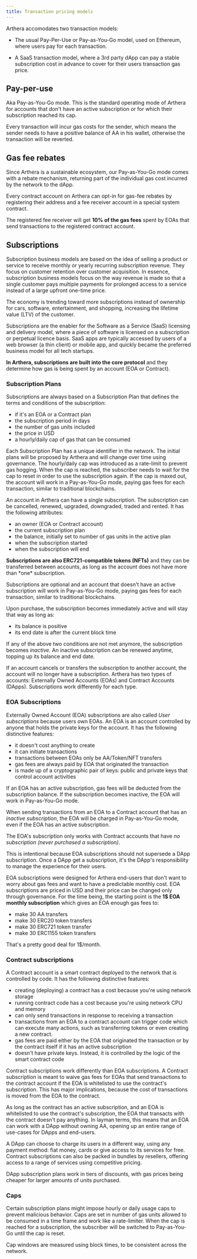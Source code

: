 ```yaml
---
title: Transaction pricing models
---
```


Arthera accomodates two transaction models:

* The usual Pay-Per-Use or Pay-as-You-Go model, used on Ethereum, where users pay for each transaction.

* A SaaS transaction model, where a 3rd party dApp can pay a stable subscription cost in advance to cover for their users transaction gas price.

## Pay-per-use
Aka Pay-as-You-Go mode. This is the standard operating mode of Arthera for accounts that don't have an active subscription or for which their subscription reached its cap.

Every transaction will incur gas costs for the sender, which means the sender needs to have a positive balance of AA in his wallet, otherwise the transaction will be reverted.

## Gas fee rebates
Since Arthera is a sustainable ecosystem, our Pay-as-You-Go mode comes with a rebate mechanism, returning part of the individual gas cost incurred by the network to the dApp.

Every contract account on Arthera can opt-in for gas-fee rebates by registering their address and a fee receiver account in a special system contract.

The registered fee receiver will get **10% of the gas fees** spent by EOAs that send transactions to the registered contract account.

## Subscriptions
Subscription business models are based on the idea of selling a product or service to receive monthly or yearly recurring subscription revenue. They focus on customer retention over customer acquisition. In essence, subscription business models focus on the way revenue is made so that a single customer pays multiple payments for prolonged access to a service instead of a large upfront one-time price.

The economy is trending toward more subscriptions instead of ownership for cars, software, entertainment, and shopping, increasing the lifetime value (LTV) of the customer.

Subscriptions are the enabler for the Software as a Service (SaaS) licensing and delivery model, where a piece of software is licensed on a subscription or perpetual licence basis. SaaS apps are typically accessed by users of a web browser (a thin client) or mobile app, and quickly became the preferred business model for all tech startups.

**In Arthera, subscriptions are built into the core protocol** and they determine how gas is being spent by an account (EOA or Contract).

### Subscription Plans
Subscriptions are always based on a Subscription Plan that defines the terms and conditions of the subscription:

* if it's an EOA or a Contract plan
* the subscription period in days
* the number of gas units included
* the price in USD
* a hourly/daily cap of gas that can be consumed

Each Subscription Plan has a unique identifier in the network. The initial plans will be proposed by Arthera and will change over time using governance.
The hourly/daily cap was introduced as a rate-limit to prevent gas hogging. When the cap is reached, the subscriber needs to wait for the cap to reset in order to use the subscription again. If the cap is maxed out, the account will work in a Pay-as-You-Go mode, paying gas fees for each transaction, similar to traditional blockchains.

An account in Arthera can have a single subscription. The subscription can be cancelled, renewed, upgraded, downgraded, traded and rented. It has the following attributes:

* an owner (EOA or Contract account)
* the current subscription plan
* the balance, initially set to number of gas units in the active plan
* when the subscription started
* when the subscription will end

<Alert severity='info'>
  <strong>Subscriptions are also ERC721-compatible tokens (NFTs)</strong> and they can be transferred between accounts, as long as the account does not have more than *one* subscription.
</Alert>
<br/>

Subscriptions are optional and an account that doesn't have an active subscription will work in Pay-as-You-Go mode, paying gas fees for each transaction, similar to traditional blockchains.

Upon purchase, the subscription becomes immediately active and will stay that way as long as:

* its balance is positive
* its end date is after the current block time

If any of the above two conditions are not met anymore, the subscription becomes _inactive_. An inactive subscription can be renewed anytime, topping up its balance and end date.

If an account cancels or transfers the subscription to another account, the account will no longer have a subscription.
Arthera has two types of accounts: Externally Owned Accounts (EOAs) and Contract Accounts (DApps). Subscriptions work differently for each type.

### EOA Subscriptions
Externally Owned Account (EOA) subscriptions are also called _User subscriptions_ because users own EOAs. An EOA is an account controlled by anyone that holds the private keys for the account. It has the following distinctive features:

*	it doesn't cost anything to create
*	it can initiate transactions
*	transactions between EOAs only be AA/Token/NFT transfers
*	gas fees are always paid by EOA that originated the transaction
*	is made up of a cryptographic pair of keys: public and private keys that control account activities

If an EOA has an active subscription, gas fees will be deducted from the subscription balance. If the subscription becomes inactive, the EOA will work in Pay-as-You-Go mode.

When sending transactions from an EOA to a Contract account that has an _inactive subscription_, the EOA will be charged in Pay-as-You-Go mode, even if the EOA has an active subscription.

The EOA's subscription only works with Contract accounts that have _no subscription (never purchased a subscription)_.

This is intentional because EOA subscriptions should not supersede a DApp subscription. Once a DApp get a subscription, it's the DApp's responsibility to manage the experience for their users.

EOA subscriptions were designed for Arthera end-users that don't want to worry about gas fees and want to have a predictable monthly cost. EOA subscriptions are priced in USD and their price can be changed only through governance.
For the time being, the starting point is the **1$ EOA monthly subscription** which gives an EOA enough gas fees to:

* make 30 AA transfers
* make 30 ERC20 token transfers
* make 30 ERC721 token transfer
* make 30 ERC1155 token transfers

That's a pretty good deal for 1$/month.

### Contract subscriptions
A Contract account is a smart contract deployed to the network that is controlled by code. It has the following distinctive features:

* creating (deploying) a contract has a cost because you're using network storage
* running contract code has a cost because you're using network CPU and memory
* can only send transactions in response to receiving a transaction
* transactions from an EOA to a contract account can trigger code which can execute many actions, such as transferring tokens or even creating a new contract.
* gas fees are paid either by the EOA that originated the transaction or by the contract itself if it has an active subscription
* doesn't have private keys. Instead, it is controlled by the logic of the smart contract code

Contract subscriptions work differently than EOA subscriptions. A Contract subscription is meant to waive gas fees for EOAs that send transactions to the contract account if the EOA is whitelisted to use the contract's subscription. This has major implications, because the cost of transactions is moved from the EOA to the contract.

As long as the contract has an active subscription, and an EOA is whitelisted to use the contract's subscription, the EOA that transacts with the contract doesn't pay anything. In layman terms, this means that an EOA can work with a DApp without owning AA, opening up an entire range of use-cases for DApps and end-users.

A DApp can choose to charge its users in a different way, using any payment method: fiat money, cards or give access to its services for free. Contract subscriptions can also be packed in bundles by resellers, offering access to a range of services using competitive pricing.

DApp subscription plans work in tiers of discounts, with gas prices being cheaper for larger amounts of units purchased.

### Caps
Certain subscription plans might impose hourly or daily usage caps to prevent malicious behavior. Caps are set in number of gas units allowed to be consumed in a time frame and work like a rate-limiter. When the cap is reached for a subscription, the subscriber will be switched to Pay-as-You-Go until the cap is reset.

Cap windows are measured using block times, to be consistent across the network.
